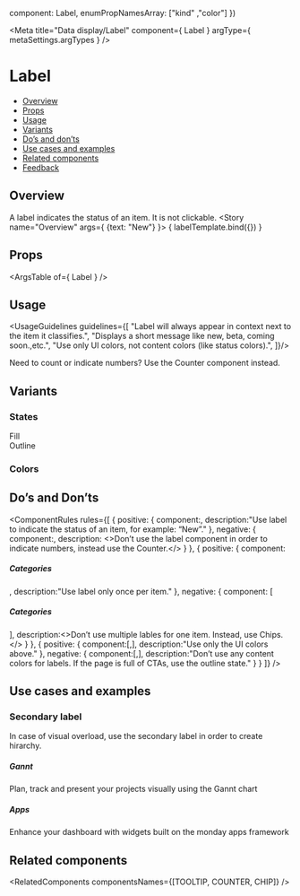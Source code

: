 
  component: Label,
  enumPropNamesArray: ["kind" ,"color"]
})

<Meta
  title="Data display/Label"
  component={ Label }
  argType={ metaSettings.argTypes }
/>

<!--- Component template -->


<!--- Component documentation -->

# Label
- [Overview](#overview)
- [Props](#props)
- [Usage](#usage)
- [Variants](#variants)
- [Do’s and don’ts](#dos-and-donts)
- [Use cases and examples](#use-cases-and-examples)
- [Related components](#related-components)
- [Feedback](#feedback)

## Overview
A label indicates the status of an item. It is not clickable.
<Canvas>
  <Story name="Overview"
         args={ {text: "New"} }>
    { labelTemplate.bind({}) }
  </Story>
</Canvas>

## Props
<ArgsTable of={ Label } />

## Usage
<UsageGuidelines guidelines={[
  "Label will always appear in context next to the item it classifies.",
  "Displays a short message like new, beta, coming soon.,etc.",
  "Use only UI colors, not content colors (like status colors).",
]}/>

<Tip title="Check yourself">
  Need to count or indicate numbers? Use the <Link href="/?path=/docs/feedback-counter--overview" size={Link.sizes.SMALL} withoutSpacing>Counter</Link> component instead.
</Tip>

## Variants
### States
<Canvas>
  <Story name="States">
    <div className="monday-storybook-label_group monday-storybook-label_states-gap"><Label text="New" />Fill</div>
    <div className="monday-storybook-label_group monday-storybook-label_states-gap"><Label text="New" kind={Label.kinds.LINE} />Outline</div>
  </Story>
</Canvas>

### Colors
<Canvas>
  <Story name="Colors">
    <div className="monday-storybook-label_group"><Label text="New" /><Label text="New" kind={Label.kinds.LINE} /></div>
    <div className="monday-storybook-label_group"><Label text="New" color={Label.colors.NEGATIVE} /><Label text="New" color={Label.colors.NEGATIVE} kind={Label.kinds.LINE} /></div>
    <div className="monday-storybook-label_group"><Label text="New" color={Label.colors.POSITIVE} /><Label text="New" color={Label.colors.POSITIVE} kind={Label.kinds.LINE} /></div>
    <div className="monday-storybook-label_group"><Label text="New" color={Label.colors.DARK} /><Label text="New" color={Label.colors.DARK} kind={Label.kinds.LINE} /></div>
  </Story>
</Canvas>

## Do’s and Don’ts
<ComponentRules
  rules={[
    {
      positive: {
        component:<Label text="New" />,
        description:"Use label to indicate the status of an item, for example: “New”."
      },
      negative: {
        component:<Label text="123"/>,
        description:
          <>Don’t use the label component in order to indicate numbers, instead use the <Link href="/?path=/docs/feedback-counter--overview" withoutSpacing>Counter.</Link></>
      }
    },
    {
      positive: {
        component:<div className="monday-storybook-label_inline-block"><h5 className="monday-storybook-label_title">Categories</h5><Label text="new" /></div>,
        description:"Use label only once per item."
      },
      negative: {
        component:
          [
            <div className="monday-storybook-label_block">
              <h5>Categories</h5>
              <div className="monday-storybook-label_inline-block"><Label text="Featured" /><Label text="CRM" /><Label text="Export" /></div>
            </div>
          ],
        description:<>Don’t use multiple lables for one item. Instead, use <Link href="/?path=/docs/data-display-chips--overview" withoutSpacing>Chips.</Link></>
      }
    },
    {
      positive: {
        component:[<Label text="New" kind={Label.kinds.LINE} />,<Label text="Beta" />],
        description:"Use only the UI colors above."
      },
      negative: {
        component:[<Label className="monday-storybook-label_bad-lable monday-storybook-label_purple" kind={Label.kinds.LINE} text="Beta" />,<Label className="monday-storybook-label_bad-lable monday-storybook-label_pink" kind={Label.kinds.LINE}  text="Beta" />],
        description:"Don’t use any content colors for labels. If the page is full of CTAs, use the outline state."
      }
    }
  ]}
/>

## Use cases and examples
### Secondary label 
In case of visual overload, use the secondary label in order to create hirarchy.
<Canvas>
  <Story name="Secondary label">
    <MultipleStoryElementsWrapper className="monday-storybook-label_column-block">
      <div className="monday-storybook-label_article">
        <h5 className="monday-storybook-label_title">Gannt</h5>
        <Label text="New" kind={Label.kinds.LINE} />
        <p>Plan, track and present your projects visually using the Gannt chart</p>
      </div>
      <div className="monday-storybook-label_article">
        <h5 className="monday-storybook-label_title">Apps</h5>
        <Label text="New" kind={Label.kinds.LINE} />
        <p>Enhance your dashboard with widgets built on the monday apps framework</p>
      </div>
    </MultipleStoryElementsWrapper>
  </Story>
</Canvas>

## Related components
<RelatedComponents componentsNames={[TOOLTIP, COUNTER, CHIP]} />
